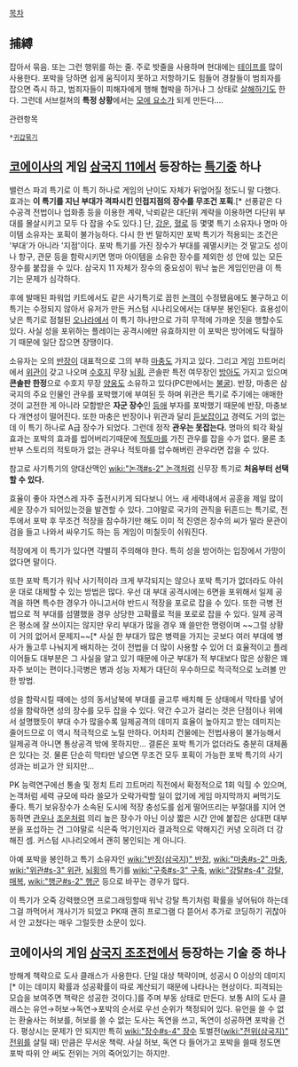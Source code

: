 [[목차]]

== 捕縛 ==
잡아서 묶음. 또는 그런 행위를 하는 줄. 주로 밧줄을 사용하며 현대에는 [[테이프#s-3|테이프]]를 많이 사용한다.  포박을 당하면 쉽게 움직이지 못하고 저항하기도 힘들어 경찰들이 범죄자를 잡으면 즉시 하고, 범죄자들이 피해자에게 행해 협박을 하거나 그 상태로 [[살해#s-1|살해]]하기도 한다. 그런데 서브컬쳐의 '''특정 상황'''에서는 [[모에 요소]]가 되게 만든다….

관련항목
 *[[귀갑묶기]]

== [[코에이]]사의 게임 [[삼국지 11]]에서 등장하는 [[특기(삼국지11)|특기]]중 하나 ==
밸런스 파괴 특기로 이 특기 하나로 게임의 난이도 자체가 뒤엎어질 정도니 말 다했다. 효과는 '''이 특기를 지닌 부대가 격파시킨 인접지점의 장수를 무조건 포획'''.[* 선풍같은 다수공격 전법이나 업화종 등을 이용한 계략, 낙뢰같은 대단위 계략을 이용하면 다단위 부대를 몰살시키고 모두 다 잡을 수도 있다.] 단, [[강운]], [[혈로]] 등 몇몇 특기 소유자나 명마 아이템 소유자는 포획이 불가능하다.
다시 한 번 말하지만 포박 특기가 적용되는 조건은 '부대'가 아니라 '지점'이다. 포박 특기를 가진 장수가 부대를 궤멸시키는 것 말고도 성이나 항구, 관문 등을 함락시키면 명마 아이템을 소유한 장수를 제외한 성 안에 있는 모든 장수를 붙잡을 수 있다. 삼국지 11 자체가 장수의 중요성이 워낙 높은 게임인만큼 이 특기는 문제가 심각하다.

후에 발매된 파워업 키트에서도 같은 사기특기로 꼽힌 [[논객#s-2|논객]]이 수정됐음에도 불구하고 이 특기는 수정되지 않아서 유저가 만든 커스텀 시나리오에서는 대부분 봉인된다. 효용성이 낮은 특기로 점철된 [[오(삼국시대)|오나라]]에서 이 특기 하나만으로 가히 무적에 가까운 짓을 행할수도 있다. 사실 성을 포위하는 플레이는 공격시에만 유효하지만 이 포박은 방어에도 탁월하기 때문에 일단 잡으면 장땡이다.

소유자는 오의 [[반장(삼국지)|반장]]이 대표적으로 그의 부하 [[마충#s-2|마충]]도 가지고 있다. 그리고 게임 끄트머리에서 [[위관#s-3|위관]]이 갖고 나오며 [[수호지]] 무장 [[뇌횡]], 콘솔판 특전 여무장인 [[방아친|방아]]도 가지고 있으며 '''콘솔판 한정'''으로 수호지 무장 [[양웅(수호지)|양웅]]도 소유하고 있다(PC판에서는 [[불굴#s-2|불굴]]). 반장, 마충은 삼국지의 주요 인물인 관우를 포박했기에 부여된 듯 하며 위관은 특기로 주기에는 애매한 것이 교전한 게 아니라 모함받은 '''자군 장수'''인 [[등애]] 부자를 포박했기 때문에 반장, 마충보다 개연성이 떨어진다. 또한 마충은 반장이나 위관과 달리 [[듣보잡]]이고 경력도 거의 없는데 이 특기 하나로 A급 장수가 되었다. 그런데 정작 '''관우는 못잡는다.''' 명마의 퇴각 확실 효과는 포박의 효과를 씹어버리기때문에 [[적토마]]를 가진 관우를 잡을 수가 없다. 물론 초반부 스토리의 적토마가 없는 관우나 적토마를 압수해버린 관우라면 잡을 수 있다.

참고로 사기특기의 양대산맥인 [[wiki:"논객#s-2" 논객]]처럼 신무장 특기로 '''처음부터 선택할 수 있다.'''

효율이 좋아 자연스레 자주 출전시키게 되다보니 어느 새 세력내에서 공훈을 제일 많이 세운 장수가 되어있는것을 발견할 수 있다. 그야말로 국가의 관직을 뒤흔드는 특기로, 전투에서 포박 후 무조건 적장을 참수하기만 해도 이미 적 진영은 장수의 씨가 말라 문관이 검을 들고 나와서 싸우기도 하는 등 게임이 미칠듯이 쉬워진다.

적장에게 이 특기가 있다면 각별히 주의해야 한다. 특히 성을 방어하는 입장에서 가망이 없다면 말이다.

또한 포박 특기가 워낙 사기적이라 크게 부각되지는 않으나 포박 특기가 없더라도 아쉬운 대로 대체할 수 있는 방법은 많다. 우선 대 부대 공격시에는 6면을 포위해서 일제 공격을 하면 특수한 경우가 아니고서야 반드시 적장을 포로로 잡을 수 있다. 또한 극병 전법으로 적 부대를 섬멸했을 경우 상당한 고확률로 적을 포로로 잡을 수 있다. 일제 공격은 평소에 잘 쓰이지는 않지만 우리 부대가 많을 경우 꽤 쓸만한 명령이며 ~~그럴 상황이 거의 없어서 문제지~~[* 사실 한 부대가 많은 병력을 가지는 곳보다 여러 부대에 병사가 돌고루 나눠지게 배치하는 것이 전법을 더 많이 사용할 수 있어 더 효율적이고 플레이어들도 대부분은 그 사실을 알고 있기 때문에 아군 부대가 적 부대보다 많은 상황은 꽤 자주 보이는 편이다.]극병은 병과 성능 자체가 대단히 우수하므로 적극적으로 노려볼 만한 방법.

성을 함락시킬 때에는 성의 동서남북에 부대를 골고루 배치해 둔 상태에서 막타를 넣어 성을 함락하면 성의 장수를 모두 잡을 수 있다. 약간 수고가 걸리는 것은 단점이나 위에서 설명했듯이 부대 수가 많을수록 일제공격의 데미지 효율이 높아지고 받는 데미지는 줄어드므로 이 역시 적극적으로 노릴 만하다. 어차피 건물에는 전법사용이 불가능해서 일제공격 아니면 통상공격 밖에 못하지만... 결론은 포박 특기가 없더라도 충분히 대체품은 있다는 것. 물론 단순히 막타만 넣으면 무조건 모두 포획이 가능한 포박 특기의 사기성과는 비교가 안 되지만…

PK 능력연구에선 통솔 및 정치 트리 끄트머리 직전에서 확정적으로 1회 익힐 수 있으며, 논객처럼 세력 규모에 따라 쓸모가 오락가락할 일이 없기에 게임 마지막까지 써먹기도 좋다. 특기 보유장수가 소속된 도시에 적장 충성도를 쉽게 떨어뜨리는 부절대를 지어 연동하면 [[관우]]나 [[조운]]처럼 의리 높은 장수가 아닌 이상 짧은 시간 안에 붙잡은 상대편 대부분을 포섭하는 건 그야말로 식은죽 먹기인지라 결과적으로 약해지긴 커녕 오히려 더 강해진 셈. 커스텀 시나리오에서 괜히 봉인되는 게 아니다.

아예 포박을 봉인하고 특기 소유자인 [[wiki:"반장(삼국지)" 반장]], [[wiki:"마충#s-2" 마충]], [[wiki:"위관#s-3" 위관]], [[뇌횡]]의 특기를 [[wiki:"구축#s-3" 구축]], [[wiki:"강탈#s-4" 강탈]], [[매복]], [[wiki:"행군#s-2" 행군]] 등으로 바꾸는 경우가 많다. 

이 특기가 오죽 강력했으면 프로그래밍할때 워낙 강탈 특기처럼 확률을 넣어둬야 하는데 그걸 까먹어서 개사기가 되었고 PK때 괜히 프로그램 다 뜯어서 추가로 코딩하기 귀찮아서 안 고쳤다는 매우 그럴듯한 소문이 있다.

== 코에이사의 게임 [[삼국지 조조전]]에서 등장하는 기술 중 하나 ==
방해계 책략으로 도사 클래스가 사용한다. 단일 대상 책략이며, 성공시 0 이상의 데미지[* 이는 데미지 확률과 성공확률이 따로 계산되기 때문에 나타나는 현상이다. 피격되는 모습을 보여주면 책략은 성공한 것이다.]를 주며 부동 상태로 만든다. 보통 AI의 도사 클래스는 유언→허보→독연→포박의 순서로 우선 순위가 책정되어 있다. 유언을 쓸 수 없는 환술사는 허보를, 허보를 쓸 수 없는 도사는 독연을 쓰고, 독연이 성공하면 포박을 건다. 평상시는 문제가 안 되지만 특히 [[wiki:"장수#s-4" 장수]] 토벌전([[wiki:"전위(삼국지)" 전위]]를 살릴 때) 만큼은 무서운 책략. 사실 허보, 독연 다 들어가고 포박을 쓸때 정도면 포박 따위 안 써도 전위는 거의 죽어있기는 하지만.
